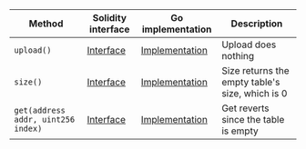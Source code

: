 <table>
  <thead>
    <tr>
      <th>Method</th>
      <th>Solidity interface</th>
      <th>Go implementation</th>
      <th>Description</th>
    </tr>
  </thead>
  <tbody>
    <tr>
      <td>
        <code>upload()</code>
      </td>
      <td>
        <a
          href="https://github.com/OffchainLabs/nitro-contracts/blob/601afc77e5b2a2dfd6f7075f2f3a48989c0be740/src/precompiles/ArbFunctionTable.sol#L15"
          target="_blank"
        >
          Interface
        </a>
      </td>
      <td>
        <a
          href="https://github.com/OffchainLabs/nitro/blob/v3.6.2/precompiles/ArbFunctionTable.go#L19"
          target="_blank"
        >
          Implementation
        </a>
      </td>
      <td>Upload does nothing</td>
    </tr>
    <tr>
      <td>
        <code>size()</code>
      </td>
      <td>
        <a
          href="https://github.com/OffchainLabs/nitro-contracts/blob/601afc77e5b2a2dfd6f7075f2f3a48989c0be740/src/precompiles/ArbFunctionTable.sol#L20"
          target="_blank"
        >
          Interface
        </a>
      </td>
      <td>
        <a
          href="https://github.com/OffchainLabs/nitro/blob/v3.6.2/precompiles/ArbFunctionTable.go#L24"
          target="_blank"
        >
          Implementation
        </a>
      </td>
      <td>Size returns the empty table's size, which is 0</td>
    </tr>
    <tr>
      <td>
        <code>get(address addr, uint256 index)</code>
      </td>
      <td>
        <a
          href="https://github.com/OffchainLabs/nitro-contracts/blob/601afc77e5b2a2dfd6f7075f2f3a48989c0be740/src/precompiles/ArbFunctionTable.sol#L25"
          target="_blank"
        >
          Interface
        </a>
      </td>
      <td>
        <a
          href="https://github.com/OffchainLabs/nitro/blob/v3.6.2/precompiles/ArbFunctionTable.go#L29"
          target="_blank"
        >
          Implementation
        </a>
      </td>
      <td>Get reverts since the table is empty</td>
    </tr>
  </tbody>
</table>
